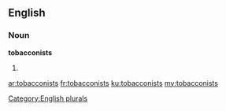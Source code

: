 ==English==

===Noun===
'''tobacconists'''

# {{plural of|tobacconist}}

[[Category:English plurals]]

[[ar:tobacconists]]
[[fr:tobacconists]]
[[ku:tobacconists]]
[[my:tobacconists]]